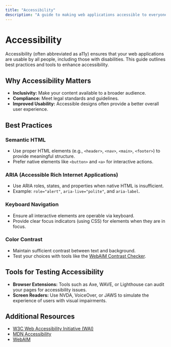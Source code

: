 ```yaml
---
title: "Accessibility"
description: "A guide to making web applications accessible to everyone, covering semantic HTML, ARIA, keyboard navigation, and more."
---
```


# Accessibility

Accessibility (often abbreviated as a11y) ensures that your web applications are usable by all people, including those with disabilities. This guide outlines best practices and tools to enhance accessibility.

## Why Accessibility Matters

- **Inclusivity:** Make your content available to a broader audience.
- **Compliance:** Meet legal standards and guidelines.
- **Improved Usability:** Accessible designs often provide a better overall user experience.

## Best Practices

### Semantic HTML

- Use proper HTML elements (e.g., `<header>`, `<nav>`, `<main>`, `<footer>`) to provide meaningful structure.
- Prefer native elements like `<button>` and `<a>` for interactive actions.

### ARIA (Accessible Rich Internet Applications)

- Use ARIA roles, states, and properties when native HTML is insufficient.
- Example: `role="alert"`, `aria-live="polite"`, and `aria-label`.

### Keyboard Navigation

- Ensure all interactive elements are operable via keyboard.
- Provide clear focus indicators (using CSS) for elements when they are in focus.

### Color Contrast

- Maintain sufficient contrast between text and background.
- Test your choices with tools like the [WebAIM Contrast Checker](https://webaim.org/resources/contrastchecker/).

## Tools for Testing Accessibility

- **Browser Extensions:** Tools such as Axe, WAVE, or Lighthouse can audit your pages for accessibility issues.
- **Screen Readers:** Use NVDA, VoiceOver, or JAWS to simulate the experience of users with visual impairments.

## Additional Resources

- [W3C Web Accessibility Initiative (WAI)](https://www.w3.org/WAI/)
- [MDN Accessibility](https://developer.mozilla.org/en-US/docs/Web/Accessibility)
- [WebAIM](https://webaim.org/)
